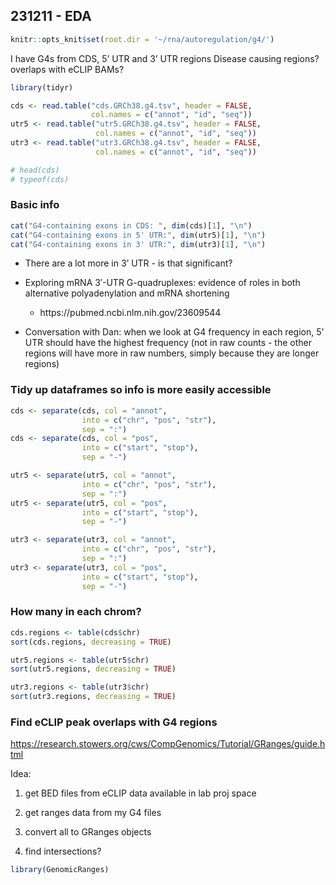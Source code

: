 ## 231211 - EDA

```r
knitr::opts_knit$set(root.dir = '~/rna/autoregulation/g4/')
```

I have G4s from CDS, 5' UTR and 3' UTR regions Disease causing regions? overlaps with eCLIP BAMs?

```r
library(tidyr)

cds <- read.table("cds.GRCh38.g4.tsv", header = FALSE, 
                  col.names = c("annot", "id", "seq"))
utr5 <- read.table("utr5.GRCh38.g4.tsv", header = FALSE, 
                   col.names = c("annot", "id", "seq"))
utr3 <- read.table("utr3.GRCh38.g4.tsv", header = FALSE, 
                   col.names = c("annot", "id", "seq"))

# head(cds)
# typeof(cds)
```

### Basic info

```r
cat("G4-containing exons in CDS: ", dim(cds)[1], "\n")
cat("G4-containing exons in 5' UTR:", dim(utr5)[1], "\n")
cat("G4-containing exons in 3' UTR:", dim(utr3)[1], "\n")
```

-   There are a lot more in 3' UTR - is that significant?

-   Exploring mRNA 3′-UTR G-quadruplexes: evidence of roles in both alternative polyadenylation and mRNA shortening

    -   https://pubmed.ncbi.nlm.nih.gov/23609544

-   Conversation with Dan: when we look at G4 frequency in each region, 5' UTR should have the highest frequency (not in raw counts - the other regions will have more in raw numbers, simply because they are longer regions)

### Tidy up dataframes so info is more easily accessible

```r
cds <- separate(cds, col = "annot", 
                into = c("chr", "pos", "str"), 
                sep = ":")
cds <- separate(cds, col = "pos", 
                into = c("start", "stop"), 
                sep = "-")

utr5 <- separate(utr5, col = "annot", 
                into = c("chr", "pos", "str"), 
                sep = ":")
utr5 <- separate(utr5, col = "pos", 
                into = c("start", "stop"), 
                sep = "-")

utr3 <- separate(utr3, col = "annot", 
                into = c("chr", "pos", "str"), 
                sep = ":")
utr3 <- separate(utr3, col = "pos", 
                into = c("start", "stop"), 
                sep = "-") 
```

### How many in each chrom?

```r
cds.regions <- table(cds$chr)
sort(cds.regions, decreasing = TRUE)

utr5.regions <- table(utr5$chr)
sort(utr5.regions, decreasing = TRUE)

utr3.regions <- table(utr3$chr)
sort(utr3.regions, decreasing = TRUE)
```

### Find eCLIP peak overlaps with G4 regions

<https://research.stowers.org/cws/CompGenomics/Tutorial/GRanges/guide.html>

Idea:

1.  get BED files from eCLIP data available in lab proj space

2.  get ranges data from my G4 files

3.  convert all to GRanges objects

4.  find intersections?

```r
library(GenomicRanges)

```
